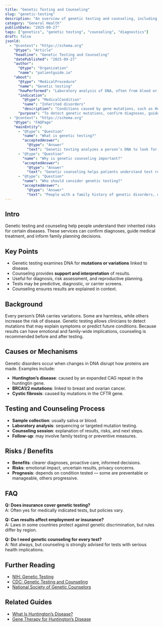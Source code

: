 ```yaml
---
title: "Genetic Testing and Counseling"
slug: "genetic-testing"
description: "An overview of genetic testing and counseling, including how tests work, when to consider them, and what results may mean."
category: "General Health"
publishDate: "2025-09-27"
tags: ["genetics", "genetic testing", "counseling", "diagnostics"]
draft: false
jsonld:
  - "@context": "https://schema.org"
    "@type": "Article"
    "headline": "Genetic Testing and Counseling"
    "datePublished": "2025-09-27"
    "author":
      "@type": "Organization"
      "name": "patientguide.io"
    "about":
      "@type": "MedicalProcedure"
      "name": "Genetic testing"
      "howPerformed": "Laboratory analysis of DNA, often from blood or saliva, to identify mutations or variations linked to health conditions."
      "indication":
        "@type": "MedicalCondition"
        "name": "Inherited disorders"
        "description": "Conditions caused by gene mutations, such as Huntington’s disease, cystic fibrosis, or BRCA-related cancers."
      "purpose": "To detect genetic mutations, confirm diagnoses, guide treatment decisions, and inform family planning."
  - "@context": "https://schema.org"
    "@type": "FAQPage"
    "mainEntity":
      - "@type": "Question"
        "name": "What is genetic testing?"
        "acceptedAnswer":
          "@type": "Answer"
          "text": "Genetic testing analyzes a person’s DNA to look for mutations that may cause or increase the risk of disease."
      - "@type": "Question"
        "name": "Why is genetic counseling important?"
        "acceptedAnswer":
          "@type": "Answer"
          "text": "Genetic counseling helps patients understand test results, potential risks, and the implications for health and family planning."
      - "@type": "Question"
        "name": "Who should consider genetic testing?"
        "acceptedAnswer":
          "@type": "Answer"
          "text": "People with a family history of genetic disorders, unexplained symptoms, or those planning children may benefit from testing."
---
```



## Intro
Genetic testing and counseling help people understand their inherited risks for certain diseases. These services can confirm diagnoses, guide medical treatment, and inform family planning decisions.

## Key Points
- Genetic testing examines DNA for **mutations or variations** linked to disease.  
- Counseling provides **support and interpretation** of results.  
- Useful for diagnosis, risk assessment, and reproductive planning.  
- Tests may be predictive, diagnostic, or carrier screens.  
- Counseling ensures results are explained in context.  

## Background
Every person’s DNA carries variations. Some are harmless, while others increase the risk of disease. Genetic testing allows clinicians to detect mutations that may explain symptoms or predict future conditions. Because results can have emotional and family-wide implications, counseling is recommended before and after testing.

## Causes or Mechanisms
Genetic disorders occur when changes in DNA disrupt how proteins are made. Examples include:  
- **Huntington’s disease**: caused by an expanded CAG repeat in the huntingtin gene.  
- **BRCA1/2 mutations**: linked to breast and ovarian cancer.  
- **Cystic fibrosis**: caused by mutations in the CFTR gene.  

## Testing and Counseling Process
- **Sample collection**: usually saliva or blood.  
- **Laboratory analysis**: sequencing or targeted mutation testing.  
- **Counseling session**: explanation of results, risks, and next steps.  
- **Follow-up**: may involve family testing or preventive measures.  

## Risks / Benefits
- **Benefits**: clearer diagnoses, proactive care, informed decisions.  
- **Risks**: emotional impact, uncertain results, privacy concerns.  
- **Prognosis**: depends on condition tested — some are preventable or manageable, others progressive.  

## FAQ
**Q: Does insurance cover genetic testing?**  
A: Often yes for medically indicated tests, but policies vary.  

**Q: Can results affect employment or insurance?**  
A: Laws in some countries protect against genetic discrimination, but rules differ by region.  

**Q: Do I need genetic counseling for every test?**  
A: Not always, but counseling is strongly advised for tests with serious health implications.  

## Further Reading
- [NIH: Genetic Testing](https://ghr.nlm.nih.gov/primer/testing/genetictesting)  
- [CDC: Genetic Testing and Counseling](https://www.cdc.gov/genomics/)  
- [National Society of Genetic Counselors](https://www.nsgc.org/)  

## Related Guides
- [What Is Huntington’s Disease?](/guides/huntingtons-disease)  
- [Gene Therapy for Huntington’s Disease](/guides/huntingtons-disease-gene-therapy)  
